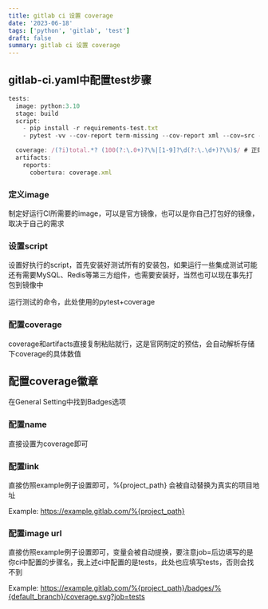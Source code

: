```yaml
---
title: gitlab ci 设置 coverage
date: '2023-06-18'
tags: ['python', 'gitlab', 'test']
draft: false
summary: gitlab ci 设置 coverage
---
```



## gitlab-ci.yaml中配置test步骤

```jsx
tests:
  image: python:3.10
  stage: build
  script:
    - pip install -r requirements-test.txt
    - pytest -vv --cov-report term-missing --cov-report xml --cov=src --cov-fail-under=100 tests/

  coverage: /(?i)total.*? (100(?:\.0+)?\%|[1-9]?\d(?:\.\d+)?\%)$/ # 正则表达式，匹配覆盖率
  artifacts:
    reports:
      cobertura: coverage.xml
```

### 定义image

制定好运行CI所需要的image，可以是官方镜像，也可以是你自己打包好的镜像，取决于自己的需求

### 设置script

设置好执行的script，首先安装好测试所有的安装包，如果运行一些集成测试可能还有需要MySQL、Redis等第三方组件，也需要安装好，当然也可以现在事先打包到镜像中

运行测试的命令，此处使用的pytest+coverage

### 配置coverage

coverage和artifacts直接复制粘贴就行，这是官网制定的预估，会自动解析存储下coverage的具体数值

## 配置coverage徽章

在General Setting中找到Badges选项

### 配置name

直接设置为coverage即可

### 配置link

直接仿照example例子设置即可，%{project_path} 会被自动替换为真实的项目地址

Example: https://example.gitlab.com/%{project_path}

### 配置image url

直接仿照example例子设置即可，变量会被自动提换，要注意job=后边填写的是你ci中配置的步骤名，我上述ci中配置的是tests，此处也应填写tests，否则会找不到

Example: https://example.gitlab.com/%{project_path}/badges/%{default_branch}/coverage.svg?job=tests
